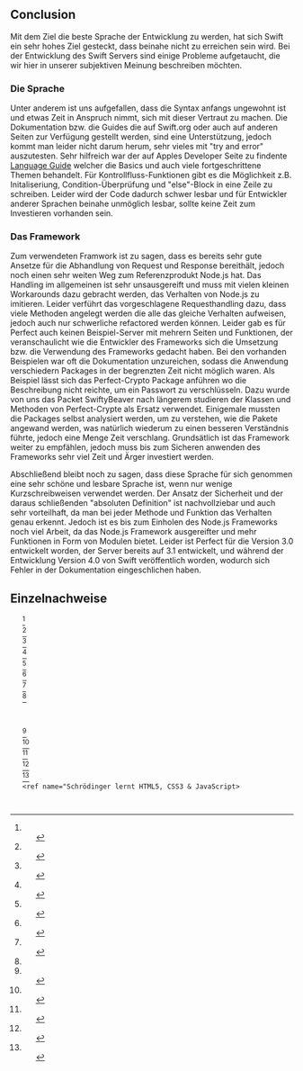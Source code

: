 ==Conclusion==
Mit dem Ziel die beste Sprache der Entwicklung zu werden, hat sich Swift ein sehr hohes Ziel gesteckt, dass beinahe nicht zu erreichen sein wird. Bei der Entwicklung des Swift Servers sind einige Probleme aufgetaucht, die wir hier in unserer subjektiven Meinung beschreiben möchten.

===Die Sprache===
Unter anderem ist uns aufgefallen, dass die Syntax anfangs ungewohnt ist und etwas Zeit in Anspruch nimmt, sich mit dieser Vertraut zu machen. Die Dokumentation bzw. die Guides die auf Swift.org oder auch auf anderen Seiten zur Verfügung gestellt werden, sind eine Unterstützung, jedoch kommt man leider nicht darum herum, sehr vieles mit "try and error" auszutesten. Sehr hilfreich war der auf Apples Developer Seite zu findente <span class = "plainlinks">[https://developer.apple.com/library/content/documentation/Swift/Conceptual/Swift_Programming_Language/TheBasics.html#//apple_ref/doc/uid/TP40014097-CH5-ID309 Language Guide]</span> welcher die Basics und auch viele fortgeschrittene Themen behandelt. Für Kontrollfluss-Funktionen gibt es die Möglichkeit z.B. Initaliseriung, Condition-Überprüfung und "else"-Block in eine Zeile zu schreiben. Leider wird der Code dadurch schwer lesbar und für Entwickler anderer Sprachen beinahe unmöglich lesbar, sollte keine Zeit zum Investieren vorhanden sein.

===Das Framework===
Zum verwendeten Framwork ist zu sagen, dass es bereits sehr gute Ansetze für die Abhandlung von Request und Response bereithält, jedoch noch einen sehr weiten Weg zum Referenzprodukt Node.js hat. Das Handling im allgemeinen ist sehr unsausgereift und muss mit vielen kleinen Workarounds dazu gebracht werden, das Verhalten von Node.js zu imitieren. Leider verführt das vorgeschlagene Requesthandling dazu, dass viele Methoden angelegt werden die alle das gleiche Verhalten aufweisen, jedoch auch nur schwerliche refactored werden können. 
Leider gab es für Perfect auch keinen Beispiel-Server mit mehrern Seiten und Funktionen, der veranschaulicht wie die Entwickler des Frameworks sich die Umsetzung bzw. die Verwendung des Frameworks gedacht haben. Bei den vorhanden Beispielen war oft die Dokumentation unzureichen, sodass die Anwendung verschiedern Packages in der begrenzten Zeit nicht möglich waren. Als Beispiel lässt sich das Perfect-Crypto Package anführen wo die Beschreibung nicht reichte, um ein Passwort zu verschlüsseln. Dazu wurde von uns das Packet SwiftyBeaver nach längerem studieren der Klassen und Methoden von Perfect-Crypte als Ersatz verwendet. Einigemale mussten die Packages selbst analysiert werden, um zu verstehen, wie die Pakete angewand werden, was natürlich wiederum zu einen besseren Verständnis führte, jedoch eine Menge Zeit verschlang.
Grundsätlich ist das Framework weiter zu empfählen, jedoch muss bis zum Sicheren anwenden des Frameworks sehr viel Zeit und Ärger investiert werden. 

Abschließend bleibt noch zu sagen, dass diese Sprache für sich genommen eine sehr schöne und lesbare Sprache ist, wenn nur wenige Kurzschreibweisen verwendet werden. Der Ansatz der Sicherheit und der daraus schließenden "absoluten Definition" ist nachvollziebar und auch sehr vorteilhaft, da man bei jeder Methode und Funktion das Verhalten genau erkennt. Jedoch ist es bis zum Einholen des Node.js Frameworks noch viel Arbeit, da das Node.js Framework ausgereifter und mehr Funktionen in Form von Modulen bietet. Leider ist Perfect für die Version 3.0 entwickelt worden, der Server bereits auf 3.1 entwickelt, und während der Entwicklung Version 4.0 von Swift veröffentlich worden, wodurch sich Fehler in der Dokumentation eingeschlichen haben.

==Einzelnachweise==
<references>
	<ref name="ElektronikKompendium">
	{{Internetquelle
	|autor=Patrick Schnabel
	|jahr=2012
	|titel=Compiler und Interpreter [online]
	|url=https://www.elektronik-kompendium.de/sites/com/1705231.htm
	|datum=2012-11-28
	|zugriff=2017-07-27
	}}
	</ref>
	<ref name="SwiftAbout">
	{{Internetquelle
	|autor=o.V.
	|jahr=2017
	|titel=About Swift [online]
	|url=https://swift.org/about/
	|datum=ohne Veröffentlichunsdatum
	|zugriff=2017-07-27
	}}
	</ref>
	<ref name="devMozilla">
	{{Internetquelle
	|autor=o.V.
	|jahr=2017
	|titel=JavaScript Guide - Introduction
	|url=https://developer.mozilla.org/en-US/docs/Web/JavaScript/Guide/Introduction
	|datum=2017-05-25
	|zugriff=2017-07-27
	}}
	</ref>
	<ref name="w3schools.comjs">
	{{Internetquelle
	|autor=Refsnes Data
	|jahr=2017
	|titel=JavaScript Tutorial
	|url=https://www.w3schools.com/js/
	|datum=ohne Datum
	|zugriff=2017-07-27
	}}
	</ref>
	<ref name="SEOAnalyse">
	{{Internetquelle
	|autor=Fuchs Media Solutions
	|jahr=o.J.
	|titel=JavaScript Begriffserklärung und Definition
	|url=https://www.seo-analyse.com/seo-lexikon/j/javascript/
	|datum=ohne Datum
	|zugriff=2017-07-27
	}}
	</ref>
	<ref name="codecentricde">
	{{Internetquelle
	|author=Gregor Elke
	|jahr=2014
	|title=Ist Node.js ein Superheld? [online]
	|url=https://blog.codecentric.de/2014/06/ist-node-js-ein-superheld/
	|datum=2014-06-19
	|zugriff=2017-07-27
	}}
	</ref>
	<ref name="MathematikUniUlm">
	{{Internetquelle
	|autor=o.V.
	|jahr=o.J.
	|titel=Gefahren und Anwendungsmöglichkeiten durch JavaScript
	|url=http://www.mathematik.uni-ulm.de/sai/ws01/portalsem/wiede/
	|datum=ohne Datum
	|zugriff=2017-07-27
	}}
	</ref>
	<ref name="w3schools.com/nodejs">
	{{Internetquelle
	|autor=Refnes Data
	|jahr=2017
	|titel=Node.js Introduction
	|url=https://www.w3schools.com/nodejs/nodejs_intro.asp
	|datum=ohne Datum
	|zugriff=2017-07-27
	}}
	</ref>
	<ref name="t3n.de">
	{{Internetquelle
	|autor=Felix Gelsendörfer
	|jahr=2010
	|titel=Wie Node.js JavaScript auf dem Server revolutioniert: Schubrakete für JavaScript
	|url=http://t3n.de/magazin/nodejs-javascript-server-revolutioniert-schubrakete-226177/
	|datum=2010-12-08
	|zugriff=2017-07-27
	}}
	</ref>
	<ref name="devApple">
	{{Internetquelle
	|autor=Apple Inc
	|jahr=2017
	|titel=Language Guide
	|url=https://developer.apple.com/library/content/documentation/Swift/Conceptual/Swift_Programming_Language/TheBasics.html#//apple_ref/doc/uid/TP40014097-CH5-ID309
	|datum=05-06-2017
	|zugriff=2017-07-27
	}}
	</ref>
	<ref name="Github PerfectlySoft">
	{{Internetquelle
	|autor=Kyle Jessup et al.
	|jahr=2017
	|titel=Getting Started
	|url=https://github.com/PerfectlySoft/PerfectDocs/blob/master/guide/gettingStarted.md
	|datum=2017-05-19
	|zugriff=2017-07-27
	}}
	</ref>
	<ref name="Perfectorg">
	{{Internetquelle
	|autor=Sean Stephens, Kyle Jessup, Lucas Chang, Jonathan Guthrie
	|jahr=o.J.
	|titel=Documentation
	|url=https://www.perfect.org/docs/
	|datum=ohne Datum
	|zugriff=2017-07-27
	}}
	</ref>
	<ref name="SwiftyBeaver">
	{{Internetquelle
	|autor=Sebastian Kreutzberger
	|jahr=2017
	|titel=AES256CBC.swift
	|url=https://github.com/SwiftyBeaver/AES256CBC/blob/master/Sources/AES256CBC.swift
	|datum=2017-07-25
	|zugriff=2017-07-27
	}}
	</ref>
	<ref name="Schrödinger lernt HTML5, CSS3 & JavaScript>
	{{cite book
	|author=Kai Günster
	|jahr=2017
	|title=Schrödinger lernt HTML5, CSS3 & JavaScript
	|isbn=978-3-8362-2020-0
	|publisher=Galileo Computing
	|zugriff=2017-07-27
	}}
	</ref>
</references>